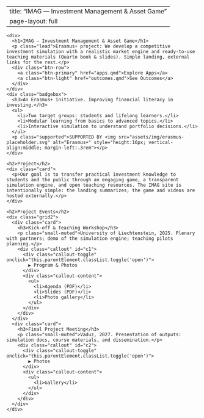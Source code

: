 
---
title: "IMAG — Investment Management & Asset Game"
page-layout: full
---

<section class="hero">
  <div class="container hero-grid">
    <div>
      <h1>IMAG — Investment Management & Asset Game</h1>
      <p class="lead">Erasmus+ project: We develop a competitive investment simulation with a realistic market engine and ready-to-use teaching materials (Quarto book & slides). Simple landing, external links for the rest.</p>
      <div class="btn-row">
        <a class="btn-primary" href="apps.qmd">Explore Apps</a>
        <a class="btn-light" href="outcomes.qmd">See Outcomes</a>
      </div>
    </div>
    <div class="badgebox">
      <h3>An Erasmus+ initiative. Improving financial literacy in investing.</h3>
      <ul>
        <li>Two target groups: students and lifelong learners.</li>
        <li>Modular learning from basics to advanced topics.</li>
        <li>Interactive simulation to understand portfolio decisions.</li>
      </ul>
      <p class="supported">SUPPORTED BY <img src="assets/img/erasmus-placeholder.svg" alt="Erasmus+" style="height:16px; vertical-align:middle; margin-left:.3rem"></p>
    </div>
  </div>
</section>

<section class="section">
  <div class="container">
    <h2>Project</h2>
    <div class="card">
      <p>Our goal is to transfer practical investment knowledge to students and the public through an engaging game, a transparent simulation engine, and open teaching resources. The IMAG site is intentionally simple: the landing summarizes; the game and videos are hosted externally.</p>
    </div>
  </div>
</section>

<section class="section">
  <div class="container">
    <h2>Project Events</h2>
    <div class="grid2">
      <div class="card">
        <h3>Kick-off & Teaching Workshop</h3>
        <p class="small-muted">University of Liechtenstein, 2025. Plenary with partners; demo of the simulation engine; teaching pilots planning.</p>
        <div class="callout" id="c1">
          <div class="callout-toggle" onclick="this.parentElement.classList.toggle('open')">
            ▶ Program & Photos
          </div>
          <div class="callout-content">
            <ul>
              <li>Agenda (PDF)</li>
              <li>Slides (PDF)</li>
              <li>Photo gallery</li>
            </ul>
          </div>
        </div>
      </div>
      <div class="card">
        <h3>Final Project Meeting</h3>
        <p class="small-muted">Vaduz, 2027. Presentation of outputs: simulation docs, course materials, and dissemination.</p>
        <div class="callout" id="c2">
          <div class="callout-toggle" onclick="this.parentElement.classList.toggle('open')">
            ▶ Photos
          </div>
          <div class="callout-content">
            <ul>
              <li>Gallery</li>
            </ul>
          </div>
        </div>
      </div>
    </div>
  </div>
</section>
